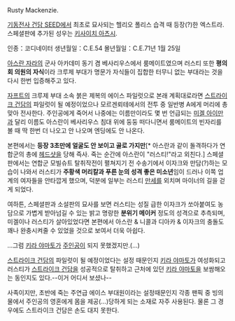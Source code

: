 Rusty Mackenzie. 

[[기동전사 건담 SEED]]에서 최초로 묘사되는 헬리오 폴리스 습격 때 등장(?)한 엑스트라. 스페셜판에 추가된 성우는 [[키사이치 아츠시]].

인종：코디네이터
생년월일：C.E.54
몰년월일：C.E.71년 1월 25일


[[아스란 자라]]의 군사 아카데미 동기 겸 베사리우스에서 룸메이트였으며 러스티 또한 '''평의회 의원의 자식'''이라 크루제 부대가 명문가 자식들이 집합한 터무니 없는 부대라는 것을 다시 한번 입증해주고 있다.

[[자프트]]의 크루제 부대 소속 붉은 제복의 에이스 파일럿으로 본래 계획대로라면 [[스트라이크 건담]]의 파일럿이 될 예정이었으나 모르겐뢰테에서의 전투 중 일반병 A에게 머리에 총 맞아 전사한다. 주인공에게 죽어서 나중에는 이름만이라도 몇 번 언급되는 [[미겔 아이만]]과 달리 이름도 아스란이 베사리우스 침대 위에 둥둥 떠다니면서 룸메이트의 빈자리를 볼 때 딱 한번 더 나오고 안 나오며 엔딩에도 안 나온다.

본편에서는 '''등장 3초만에 얼굴도 안 보이고 골로 가지만'''[* 아스란과 같이 돌격하다가 연합군의 총에 [[헤드샷]]을 당해 즉사. 죽는 순간에 아스란이 "러스티!"라고 외친다.] 스페셜판에서는 연합군 모빌슈트 탈취작전이 펼쳐지기 전 수송기에서 이자크와 만담(?)하는 모습이 나와서 러스티가 '''주황색 머리칼과 푸른 눈의 성격 좋은 미소년'''임이 드러나 이쪽 업계의 여자들을 안타깝게 했으며, 덕분에 일부는 러스티 [[만세]]를 외치며 마이너의 길을 걷게 되었다.

여하튼, 스페셜판과 소설판의 묘사를 보면 러스티는 성질 급한 이자크가 쏘아붙여도 농담으로 가볍게 받아넘길 수 있는 밝고 명랑한 '''분위기 메이커''' 정도의 성격으로 추측되며, 미겔이나 러스티가 살아있었다면 본편에서 아스란 & 니콜과 디아카 & 이자크의 충돌도 꽤나 완충시켜줄 수 있었을 것으로 보여서 더욱 아쉽다.

...그럼 [[키라 야마토]]가 [[주인공]]이 되지 못했겠지만.(...)

[[스트라이크 건담]]의 파일럿이 될 예정이었다는 설정 때문인지 [[키라 야마토]]가 여성화되고 러스티가 [[스트라이크 건담]]을 성공적으로 탈취하고 근처에 있던 [[키라 야마토]]을 보쌈해오는 동인지도 있다.--이거 어디서 보셨나--

사족이지만, 초반에 죽는 주연급 에이스 부대원이라는 설정때문인지 각종 팬픽 중 빙의물에서 주인공의 영혼에게 몸을 제공(...)당하게 되는 소재로 자주 사용된다. 물론 그 경우에도 스트라이크 건담은 손도 대지 못한다.
